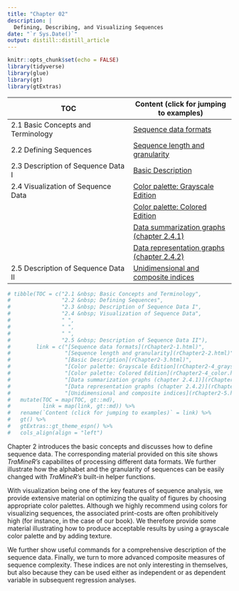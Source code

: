 ```yaml
---
title: "Chapter 02"
description: |
  Defining, Describing, and Visualizing Sequences
date: "`r Sys.Date()`"
output: distill::distill_article
---
```


```r
knitr::opts_chunk$set(echo = FALSE)
library(tidyverse)
library(glue)
library(gt)
library(gtExtras)
```

| TOC                      | Content (click for jumping to examples)  |
|-------------------------------------|-------------------------------|
| 2.1  Basic Concepts and Terminology | [Sequence data formats](rChapter2-1.html) |
| 2.2  Defining Sequences             | [Sequence length and granularity](rChapter2-2.html)     |
| 2.3	Description of Sequence Data I  | [Basic Description](rChapter2-3.html) |
| 2.4 Visualization of Sequence Data  | [Color palette: Grayscale Edition](rChapter2-4_grayscale.html)      |
|                                     | [Color palette: Colored Edition](UnderConstruction.html)  |
|                                     | [Data summarization graphs (chapter 2.4.1)](UnderConstruction.html)  |
|                                     | [Data representation graphs (chapter 2.4.2)](UnderConstruction.html)  |
| 2.5 Description of Sequence Data II | [Unidimensional and composite indices](UnderConstruction.html)    | 



```r
# tibble(TOC = c("2.1 &nbsp; Basic Concepts and Terminology",
#                "2.2 &nbsp; Defining Sequences",
#                "2.3 &nbsp; Description of Sequence Data I",
#                "2.4 &nbsp; Visualization of Sequence Data",
#                " ",
#                " ",
#                " ",
#                "2.5 &nbsp; Description of Sequence Data II"),
#        link = c("[Sequence data formats](rChapter2-1.html)",
#                 "[Sequence length and granularity](rChapter2-2.html)",
#                 "[Basic Description](rChapter2-3.html)",
#                 "[Color palette: Grayscale Edition](rChapter2-4_grayscale.html)",
#                 "[Color palette: Colored Edition](rChapter2-4_color.html)",
#                 "[Data summarization graphs (chapter 2.4.1)](rChapter2-4-1.html)",
#                 "[Data representation graphs (chapter 2.4.2)](rChapter2-4-2.html)",
#                 "[Unidimensional and composite indices](rChapter2-5.html)")) %>%
#   mutate(TOC = map(TOC, gt::md),
#          link = map(link, gt::md)) %>% 
#   rename(`Content (click for jumping to examples)` = link) %>% 
#   gt() %>%
#   gtExtras::gt_theme_espn() %>% 
#   cols_align(align = "left")
```


Chapter 2 introduces the basic concepts and discusses how to define sequence data. The corresponding material provided on this site shows *TraMineR's* capabilites of processing different data formats. We further illustrate 
how the alphabet and the granularity of sequences can be easily changed with *TraMineR's* built-in helper functions.

With visualization being one of the key features of sequence analysis, we provide extensive material on optimizing the quality of figures by choosing appropriate color palettes. Although we highly recommend using colors for visualizing sequences, the associated print-costs are often prohibitively high (for instance, in the case of our book). We therefore provide some material illustrating how to produce acceptable results by using a grayscale color palette and by adding texture.

We further show useful commands for a comprehensive description of the sequence data. Finally, we turn to more advanced composite measures of sequence complexity. These indices are not only interesting in themselves, but also because they can be used either as independent or as dependent variable in subsequent regression analyses. 
